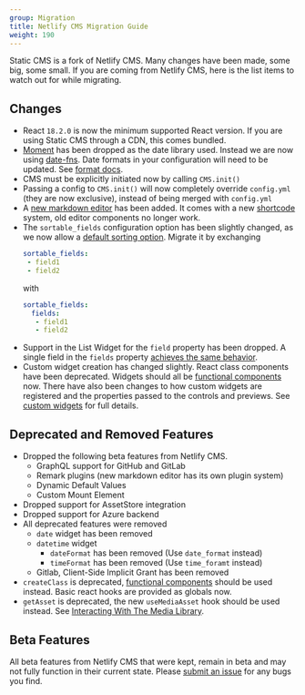 ```yaml
---
group: Migration
title: Netlify CMS Migration Guide
weight: 190
---
```


Static CMS is a fork of Netlify CMS. Many changes have been made, some big, some small. If you are coming from Netlify CMS, here is the list items to watch out for while migrating.

## Changes
- React `18.2.0` is now the minimum supported React version. If you are using Static CMS through a CDN, this comes bundled.
- [Moment](https://momentjs.com/) has been dropped as the date library used. Instead we are now using [date-fns](https://date-fns.org/). Date formats in your configuration will need to be updated. See [format docs](https://date-fns.org/v2.29.3/docs/format).
- CMS must be explicitly initiated now by calling `CMS.init()`
- Passing a config to `CMS.init()` will now completely override `config.yml` (they are now exclusive), instead of being merged with `config.yml`
- A [new markdown editor](/docs/widget-markdown) has been added. It comes with a new [shortcode](/docs/widget-markdown#shortcodes) system, old editor components no longer work.
- The `sortable_fields` configuration option has been slightly changed, as we now allow a [default sorting option](/docs/collection-overview#sortable_fields).
  Migrate it by exchanging
  ```yaml
  sortable_fields:
   - field1
   - field2
  ```
  with
  ```yaml
  sortable_fields:
    fields:
     - field1
     - field2
   ```
- Support in the List Widget for the `field` property has been dropped. A single field in the `fields` property [achieves the same behavior](/docs/widget-list).
- Custom widget creation has changed slightly. React class components have been deprecated. Widgets should all be [functional components](https://reactjs.org/docs/components-and-props.html#function-and-class-components) now. There have also been changes to how custom widgets are registered and the properties passed to the controls and previews. See [custom widgets](/docs/custom-widgets) for full details.

## Deprecated and Removed Features
- Dropped the following beta features from Netlify CMS.
  - GraphQL support for GitHub and GitLab
  - Remark plugins (new markdown editor has its own plugin system)
  - Dynamic Default Values
  - Custom Mount Element
- Dropped support for AssetStore integration
- Dropped support for Azure backend
- All deprecated features were removed
  - `date` widget has been removed
  - `datetime` widget
    - `dateFormat` has been removed (Use `date_format` instead)
    - `timeFormat` has been removed (Use `time_foramt` instead)
  - Gitlab, Client-Side Implicit Grant has been removed
- `createClass` is deprecated, [functional components](https://reactjs.org/docs/components-and-props.html#function-and-class-components) should be used instead. Basic react hooks are provided as globals now.
- `getAsset` is deprecated, the new `useMediaAsset` hook should be used instead. See [Interacting With The Media Library](/docs/custom-widgets#interacting-with-the-media-library).

## Beta Features

All beta features from Netlify CMS that were kept, remain in beta and may not fully function in their current state. Please [submit an issue](https://github.com/StaticJsCMS/static-cms/issues) for any bugs you find.
